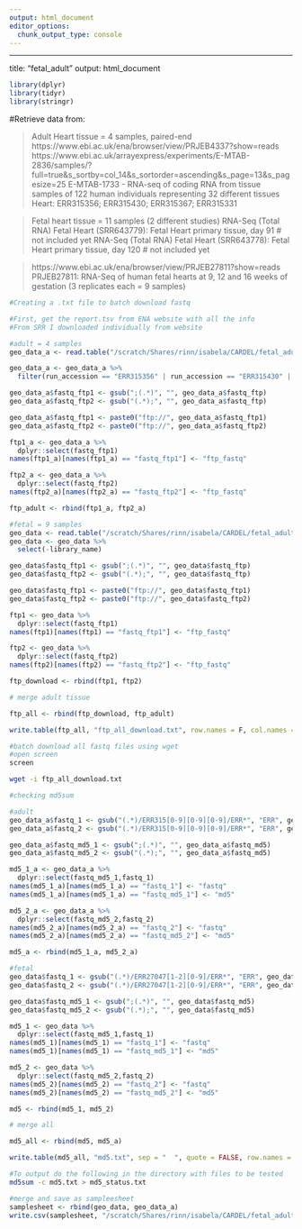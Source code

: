 ```yaml
---
output: html_document
editor_options: 
  chunk_output_type: console
---
```

---
title: "fetal_adult"
output: html_document


```r
library(dplyr)
library(tidyr)
library(stringr)
```

#Retrieve data from: 

> Adult Heart tissue = 4 samples, paired-end
https://www.ebi.ac.uk/ena/browser/view/PRJEB4337?show=reads
https://www.ebi.ac.uk/arrayexpress/experiments/E-MTAB-2836/samples/?full=true&s_sortby=col_14&s_sortorder=ascending&s_page=13&s_pagesize=25
E-MTAB-1733 - RNA-seq of coding RNA from tissue samples of 122 human individuals representing 32 different tissues
Heart: ERR315356; ERR315430; ERR315367; ERR315331

> Fetal heart tissue = 11 samples (2 different studies)
RNA-Seq (Total RNA) Fetal Heart (SRR643779): Fetal Heart primary tissue, day 91 # not included yet
RNA-Seq (Total RNA) Fetal Heart (SRR643778): Fetal Heart primary tissue, day 120 # not included yet

>https://www.ebi.ac.uk/ena/browser/view/PRJEB27811?show=reads
PRJEB27811: RNA-Seq of human fetal hearts at 9, 12 and 16 weeks of gestation (3 replicates each = 9 samples)



```r

#Creating a .txt file to batch download fastq

#First, get the report.tsv from ENA website with all the info
#From SRR I downloaded individually from website

#adult = 4 samples
geo_data_a <- read.table("/scratch/Shares/rinn/isabela/CARDEL/fetal_adult/filereport_read_run_PRJEB4337_tsv.txt", sep = "\t", header = T)

geo_data_a <- geo_data_a %>%
  filter(run_accession == "ERR315356" | run_accession == "ERR315430" | run_accession == "ERR315367" | run_accession == "ERR315331")

geo_data_a$fastq_ftp1 <- gsub(";(.*)", "", geo_data_a$fastq_ftp)
geo_data_a$fastq_ftp2 <- gsub("(.*);", "", geo_data_a$fastq_ftp)

geo_data_a$fastq_ftp1 <- paste0("ftp://", geo_data_a$fastq_ftp1)
geo_data_a$fastq_ftp2 <- paste0("ftp://", geo_data_a$fastq_ftp2)

ftp1_a <- geo_data_a %>%
  dplyr::select(fastq_ftp1) 
names(ftp1_a)[names(ftp1_a) == "fastq_ftp1"] <- "ftp_fastq"

ftp2_a <- geo_data_a %>%
  dplyr::select(fastq_ftp2)
names(ftp2_a)[names(ftp2_a) == "fastq_ftp2"] <- "ftp_fastq"

ftp_adult <- rbind(ftp1_a, ftp2_a)

#fetal = 9 samples
geo_data <- read.table("/scratch/Shares/rinn/isabela/CARDEL/fetal_adult/filereport_read_run_PRJEB27811_tsv.txt", sep = "\t", header = T)
geo_data <- geo_data %>%
  select(-library_name)

geo_data$fastq_ftp1 <- gsub(";(.*)", "", geo_data$fastq_ftp)
geo_data$fastq_ftp2 <- gsub("(.*);", "", geo_data$fastq_ftp)

geo_data$fastq_ftp1 <- paste0("ftp://", geo_data$fastq_ftp1)
geo_data$fastq_ftp2 <- paste0("ftp://", geo_data$fastq_ftp2)

ftp1 <- geo_data %>%
  dplyr::select(fastq_ftp1) 
names(ftp1)[names(ftp1) == "fastq_ftp1"] <- "ftp_fastq"

ftp2 <- geo_data %>%
  dplyr::select(fastq_ftp2)
names(ftp2)[names(ftp2) == "fastq_ftp2"] <- "ftp_fastq"

ftp_download <- rbind(ftp1, ftp2)

# merge adult tissue

ftp_all <- rbind(ftp_download, ftp_adult)

write.table(ftp_all, "ftp_all_download.txt", row.names = F, col.names = F, quote = F)

```

```bash

#batch download all fastq files using wget
#open screen
screen

wget -i ftp_all_download.txt
```

```r
#checking md5sum

#adult
geo_data_a$fastq_1 <- gsub("(.*)/ERR315[0-9][0-9][0-9]/ERR*", "ERR", geo_data_a$fastq_ftp1)
geo_data_a$fastq_2 <- gsub("(.*)/ERR315[0-9][0-9][0-9]/ERR*", "ERR", geo_data_a$fastq_ftp2)

geo_data_a$fastq_md5_1 <- gsub(";(.*)", "", geo_data_a$fastq_md5)
geo_data_a$fastq_md5_2 <- gsub("(.*);", "", geo_data_a$fastq_md5)

md5_1_a <- geo_data_a %>%
  dplyr::select(fastq_md5_1,fastq_1) 
names(md5_1_a)[names(md5_1_a) == "fastq_1"] <- "fastq"
names(md5_1_a)[names(md5_1_a) == "fastq_md5_1"] <- "md5"

md5_2_a <- geo_data_a %>%
  dplyr::select(fastq_md5_2,fastq_2) 
names(md5_2_a)[names(md5_2_a) == "fastq_2"] <- "fastq"
names(md5_2_a)[names(md5_2_a) == "fastq_md5_2"] <- "md5"

md5_a <- rbind(md5_1_a, md5_2_a)

#fetal
geo_data$fastq_1 <- gsub("(.*)/ERR27047[1-2][0-9]/ERR*", "ERR", geo_data$fastq_ftp1)
geo_data$fastq_2 <- gsub("(.*)/ERR27047[1-2][0-9]/ERR*", "ERR", geo_data$fastq_ftp2)

geo_data$fastq_md5_1 <- gsub(";(.*)", "", geo_data$fastq_md5)
geo_data$fastq_md5_2 <- gsub("(.*);", "", geo_data$fastq_md5)

md5_1 <- geo_data %>%
  dplyr::select(fastq_md5_1,fastq_1) 
names(md5_1)[names(md5_1) == "fastq_1"] <- "fastq"
names(md5_1)[names(md5_1) == "fastq_md5_1"] <- "md5"

md5_2 <- geo_data %>%
  dplyr::select(fastq_md5_2,fastq_2) 
names(md5_2)[names(md5_2) == "fastq_2"] <- "fastq"
names(md5_2)[names(md5_2) == "fastq_md5_2"] <- "md5"

md5 <- rbind(md5_1, md5_2)

# merge all

md5_all <- rbind(md5, md5_a)

write.table(md5_all, "md5.txt", sep = "  ", quote = FALSE, row.names = FALSE, col.names = FALSE)

```

```bash
#To output do the following in the directory with files to be tested
md5sum -c md5.txt > md5_status.txt
```

```r
#merge and save as sampleesheet
samplesheet <- rbind(geo_data, geo_data_a)
write.csv(samplesheet, "/scratch/Shares/rinn/isabela/CARDEL/fetal_adult/samplesheet.csv")
```

